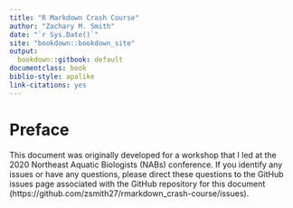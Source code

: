 ```yaml
--- 
title: "R Markdown Crash Course"
author: "Zachary M. Smith"
date: "`r Sys.Date()`"
site: "bookdown::bookdown_site"
output:
  bookdown::gitbook: default
documentclass: book
biblio-style: apalike
link-citations: yes
---
```


# Preface

This document was originally developed for a workshop that I led at the 2020 Northeast Aquatic Biologists (NABs) conference. If you identify any issues or have any questions, please direct these questions to the GitHub issues page associated with the GitHub repository for this document (https://github.com/zsmith27/rmarkdown_crash-course/issues).
